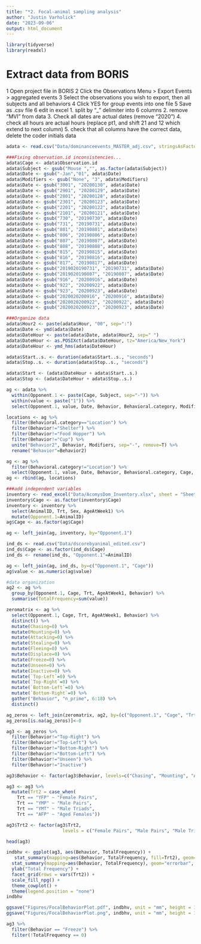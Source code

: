 ```yaml
---
title: "*2. Focal-animal sampling analysis"
author: "Justin Varholick"
date: "2023-09-06"
output: html_document
---
```


```r
library(tidyverse)
library(readxl)

```
# Extract data from BORIS
1 Open project file in BORIS
2 Click the Observations Menu > Export Events > aggregated events
3 Select the observations you wish to export, then all subjects and all behaviors
4 Click YES for group events into one file
5 Save as .csv file
6 edit in excel 
  1. split by "_" delimiter into 6 columns
  2. remove "MVI" from data
  3. Check all dates are actual dates (remove "2020")
  4. check all hours are actual hours (replace pt1, and shift 21 and 12 which extend to next column)
  5. check that all columns have the correct data, delete the coder initials data

```r
adata <- read.csv("Data/dominanceevents_MASTER_adj.csv", stringsAsFactors=TRUE)

###Fixing observation.id inconsistencies...
adata$Cage <- adata$Observation.id
adata$Subject <- gsub("Mouse ","", as.factor(adata$Subject))
adata$Date <- gsub("-Jan","01", adata$Date)
adata$Modifiers <- gsub("None", "3", adata$Modifiers)
adata$Date <- gsub("3001", "20200130", adata$Date)
adata$Date <- gsub("2901", "20200129", adata$Date)
adata$Date <- gsub("2801", "20200128", adata$Date)
adata$Date <- gsub("2301", "20200123", adata$Date)
adata$Date <- gsub("2201", "20200122", adata$Date)
adata$Date <- gsub("2101", "20200121", adata$Date)
adata$Date <- gsub("730", "20190730", adata$Date)
adata$Date <- gsub("731", "20190731", adata$Date)
adata$Date <- gsub("801", "20190801", adata$Date)
adata$Date <- gsub("806", "20190806", adata$Date)
adata$Date <- gsub("807", "20190807", adata$Date)
adata$Date <- gsub("808", "20190808", adata$Date)
adata$Date <- gsub("815", "20190815", adata$Date)
adata$Date <- gsub("816", "20190816", adata$Date)
adata$Date <- gsub("817", "20190817", adata$Date)
adata$Date <- gsub("2019020190731", "20190731", adata$Date)
adata$Date <- gsub("2019020190807", "20190807", adata$Date)
adata$Date <- gsub("916", "20200916", adata$Date)
adata$Date <- gsub("922", "20200922", adata$Date)
adata$Date <- gsub("923", "20200923", adata$Date)
adata$Date <- gsub("2020020200916", "20200916", adata$Date)
adata$Date <- gsub("2020020200922", "20200922", adata$Date)
adata$Date <- gsub("2020020200923", "20200923", adata$Date)

###Organize data
adata$Hour2 <- paste(adata$Hour, "00", sep=":")
adata$Date <- ymd(adata$Date)
adata$DateHour <- paste(adata$Date, adata$Hour2, sep=" ")
adata$DateHour <- as.POSIXct(adata$DateHour, tz="America/New_York")
adata$DateHour <- ymd_hms(adata$DateHour)

adata$Start..s. <- duration(adata$Start..s., "seconds")
adata$Stop..s. <- duration(adata$Stop..s., "seconds")

adata$Start <- (adata$DateHour + adata$Start..s.)
adata$Stop <- (adata$DateHour + adata$Stop..s.)

ag <- adata %>% 
  within(Opponent.1 <- paste(Cage, Subject, sep="-")) %>% 
  within(value <- paste("1")) %>% 
  select(Opponent.1, value, Date, Behavior, Behavioral.category, Modifiers, Cage, Week)

locations <- ag %>% 
  filter(Behavioral.category=="Location") %>% 
  filter(Behavior!="Shelter") %>% 
  filter(Behavior!="Food Hopper") %>% 
  filter(Behavior!="Cup") %>% 
  unite("Behavior2", Behavior, Modifiers, sep="-", remove=T) %>% 
  rename("Behavior"=Behavior2)

ag <- ag %>% 
  filter(Behavioral.category!="Location") %>% 
  select(Opponent.1, value, Date, Behavior, Behavioral.category, Cage, Week)
ag <- rbind(ag, locations)

###add independent variables
inventory <- read_excel("Data/AcomysDom_Inventory.xlsx", sheet = "Sheet1")
inventory$Cage <- as.factor(inventory$Cage)
inventory <- inventory %>% 
  select(AnimalID, Trt, Sex, AgeAtWeek1) %>% 
  mutate(Opponent.1=AnimalID)
ag$Cage <- as.factor(ag$Cage)

ag <- left_join(ag, inventory, by="Opponent.1")

ind_ds <- read.csv("Data/dscorebyanimal_edited.csv")
ind_ds$Cage <- as.factor(ind_ds$Cage)
ind_ds <- rename(ind_ds, "Opponent.1"=AnimalID)

ag <- left_join(ag, ind_ds, by=c("Opponent.1", "Cage"))
ag$value <- as.numeric(ag$value)
```

```r
#data organization
ag2 <- ag %>% 
  group_by(Opponent.1, Cage, Trt, AgeAtWeek1, Behavior) %>% 
  summarise(TotalFrequency=sum(value))

zeromatrix <- ag %>%
  select(Opponent.1, Cage, Trt, AgeAtWeek1, Behavior) %>% 
  distinct() %>% 
  mutate(Chasing=0) %>% 
  mutate(Mounting=0) %>% 
  mutate(Attacking=0) %>% 
  mutate(Stealing=0) %>% 
  mutate(Fleeing=0) %>% 
  mutate(Displace=0) %>%
  mutate(Freeze=0) %>% 
  mutate(Unseen=0) %>% 
  mutate(Inactive=0) %>% 
  mutate(`Top-Left`=0) %>% 
  mutate(`Top-Right`=0) %>% 
  mutate(`Bottom-Left`=0) %>% 
  mutate(`Bottom-Right`=0) %>% 
  gather("Behavior", "n_prime", 6:18) %>% 
  distinct()

ag_zeros <- left_join(zeromatrix, ag2, by=(c("Opponent.1", "Cage", "Trt", "AgeAtWeek1", "Behavior")))
ag_zeros[is.na(ag_zeros)]<-0

ag3 <- ag_zeros %>% 
  filter(Behavior!="Top-Right") %>% 
  filter(Behavior!="Top-Left") %>% 
  filter(Behavior!="Bottom-Right") %>% 
  filter(Behavior!="Bottom-Left") %>% 
  filter(Behavior!="Unseen") %>% 
  filter(Behavior!="Inactive")

ag3$Behavior <- factor(ag3$Behavior, levels=c("Chasing", "Mounting", "Attacking", "Stealing", "Fleeing", "Displace", "Freeze"))

ag3 <- ag3 %>% 
  mutate(Trt2 = case_when(
    Trt == "YFP" ~ "Female Pairs",
    Trt == "YMP" ~ "Male Pairs",
    Trt == "YMT" ~ "Male Triads",
    Trt == "AFP" ~ "Aged Females"))

ag3$Trt2 <- factor(ag3$Trt2,
                     levels = c("Female Pairs", "Male Pairs", "Male Triads", "Aged Females"))

head(ag3)
```

```r
indbhv <- ggplot(ag3, aes(Behavior, TotalFrequency)) +
   stat_summary(mapping=aes(Behavior, TotalFrequency, fill=Trt2), geom="col", fun="mean", color="black", position=position_dodge2(width=0.90))+
  stat_summary(mapping=aes(Behavior, TotalFrequency), geom="errorbar", fun.data="mean_se", color="black", size=0.5, position=position_dodge2(width=0.90))+
  ylab("Total Frequency") +
  facet_grid(rows = vars(Trt2)) +
  scale_fill_npg() +
  theme_cowplot() +
  theme(legend.position = "none")
indbhv
```
```r
ggsave("Figures/FocalBehaviorPlot.pdf", indbhv, unit = "mm", height = 180, width = 180, dpi = 300)
ggsave("Figures/FocalBehaviorPlot.png", indbhv, unit = "mm", height = 180, width = 180, dpi = 300)
```

```r
ag3 %>% 
  filter(Behavior == "Freeze") %>% 
  filter(!TotalFrequency == 0)
```

